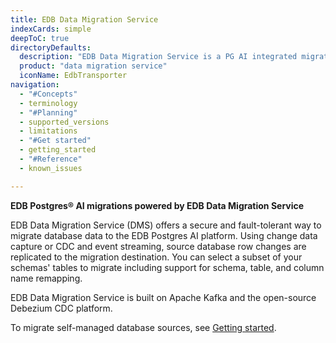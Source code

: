 ```yaml
---
title: EDB Data Migration Service
indexCards: simple
deepToC: true
directoryDefaults:
  description: "EDB Data Migration Service is a PG AI integrated migration solution that enables secure, fault-tolerant, and performant migrations to EDB Postgres AI Cloud Service."
  product: "data migration service"
  iconName: EdbTransporter
navigation:
  - "#Concepts"
  - terminology
  - "#Planning"
  - supported_versions
  - limitations
  - "#Get started"
  - getting_started
  - "#Reference"
  - known_issues

---
```


**EDB Postgres® AI migrations powered by EDB Data Migration Service**

EDB Data Migration Service (DMS) offers a secure and fault-tolerant way to migrate database data to the EDB Postgres AI platform. Using change data capture or CDC and event streaming, source database row changes are replicated to the migration destination. You can select a subset of your schemas' tables to migrate including support for schema, table, and column name remapping.

EDB Data Migration Service is built on Apache Kafka and the open-source Debezium CDC platform.

To migrate self-managed database sources, see [Getting started](./getting_started/).

